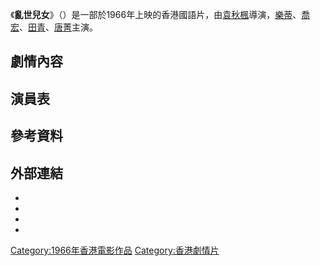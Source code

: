 {{Otheruses|subject=1966年上映的香港電影|other=其他同名作品|亂世兒女}}
{{expand|time=2014-11-28T10:22:47+00:00}}
{{unreferenced|time=2014-11-28T10:22:47+00:00}}
{{Infobox Film
| name               = 亂世兒女
| original_name      = {{lang|en|A Debt of Blood}}
| image              = Luan Shi Er Nü poster (1966 Hong Kong film Version).jpg
| caption            = 原裝香港版電影海報（1966年香港電影版）
| director           = [[袁秋楓|袁秋楓]]
| producer           = [[林永泰|林永泰]]
| producer_2         = [[王植波|王植波]]
| writer             = [[易凡|易　凡]]
| starring           = [[樂蒂|樂　蒂]]<br/>[[喬宏|喬　宏]]<br/>[[田青|田　青]]<br/>[[唐菁|唐　菁]]
| music              = [[綦湘棠|綦湘棠]]
| cinematography     = [[楊鈞|楊　鈞]]
| editing            = [[王朝曦|王朝曦]]
| production_company = 
| distributor        = 
| released           = {{film date|1966|4|7}}：<br/>在香港上映
| runtime            = 98 分鐘
| country            = {{英屬香港電影}}
| language           = 華語
| budget             = 
| gross              = 
}}
《'''亂世兒女'''》（{{lang-en|'''A Debt of Blood'''}}）是一部於1966年上映的香港國語片，由[[袁秋楓|袁秋楓]]導演，[[樂蒂|樂蒂]]、[[喬宏|喬宏]]、[[田青|田青]]、[[唐菁|唐菁]]主演。

==劇情內容==
{{no plot}}

==演員表==

==參考資料==
<references/>

==外部連結==
*{{hkmdb title|4503|亂世兒女}}
*{{douban|title=亂世兒女}}
*{{Mtime|100306|亂世兒女}}
*{{imdb title|1205505|亂世兒女}}

[[Category:1966年香港電影作品|Category:1966年香港電影作品]]
[[Category:香港劇情片|Category:香港劇情片]]